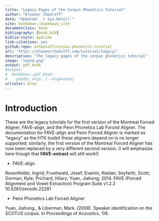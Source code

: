 ```yaml
--- 
title: "Legacy Pages of the Corpus Phonetics Tutorial"
author: "Eleanor Chodroff"
date: "Updated: `r Sys.Date()`"
site: bookdown::bookdown_site
documentclass: book
bibliography: [book.bib]
biblio-style: apalike
link-citations: yes
github-repo: echodroff/corpus-phonetics-tutorial
url: 'http\://eleanorchodroff.com/tutorial/legacy/'
description: "The legacy pages of the corpus phonetics tutorial"
image: "sound.png"
output: pdf_book
#output:
#  bookdown::pdf_book:
#    pandoc_args: [--wrap=none]
urlcolor: blue
---
```


# Introduction

These are the legacy tutorials for the first version of the Montreal Forced Aligner, FAVE-align, and the Penn Phonetics Lab Forced Aligner. The documentation for FAVE-align and Penn Forced Aligner is marked as "legacy" as the HTK toolkit these aligners depend on is no longer supported; similarly, the first version of the Montreal Forced Aligner has now been replaced by a very different second version. (I will emphasize here though that **FAVE-extract** will still work!) 

+ FAVE-align

Rosenfelder, Ingrid; Fruehwald, Josef; Evanini, Keelan; Seyfarth, Scott; Gorman, Kyle; Prichard, Hilary; Yuan, Jiahong; 2014. FAVE (Forced Alignment and Vowel Extraction) Program Suite v1.2.2 10.5281/zenodo.22281

+ Penn Phonetics Lab Forced Aligner

Yuan, Jiahong., & Liberman, Mark. (2008). Speaker identification on the SCOTUS corpus. In Proceedings of Acoustics, '08.

